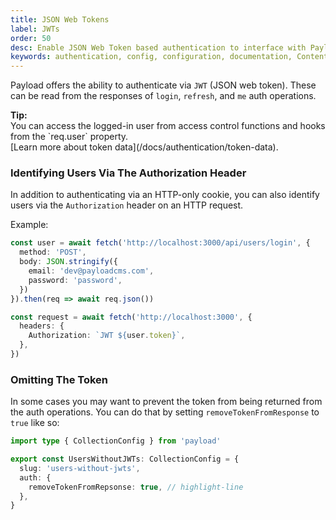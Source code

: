 ```yaml
---
title: JSON Web Tokens
label: JWTs
order: 50
desc: Enable JSON Web Token based authentication to interface with Payload.
keywords: authentication, config, configuration, documentation, Content Management System, cms, headless, javascript, node, react, nextjs
---
```


Payload offers the ability to authenticate via `JWT` (JSON web token). These can be read from the responses of `login`, `refresh`, and `me` auth operations.

<Banner type="success">
  <strong>Tip:</strong>
  <br />
  You can access the logged-in user from access control functions and hooks from the `req.user` property.
  <br />
  [Learn more about token data](/docs/authentication/token-data).
</Banner>

### Identifying Users Via The Authorization Header

In addition to authenticating via an HTTP-only cookie, you can also identify users via the `Authorization` header on an HTTP request.

Example:

```ts
const user = await fetch('http://localhost:3000/api/users/login', {
  method: 'POST',
  body: JSON.stringify({
    email: 'dev@payloadcms.com',
    password: 'password',
  })
}).then(req => await req.json())

const request = await fetch('http://localhost:3000', {
  headers: {
    Authorization: `JWT ${user.token}`,
  },
})
```

### Omitting The Token

In some cases you may want to prevent the token from being returned from the auth operations. You can do that by setting `removeTokenFromResponse` to `true` like so:

```ts
import type { CollectionConfig } from 'payload'

export const UsersWithoutJWTs: CollectionConfig = {
  slug: 'users-without-jwts',
  auth: {
    removeTokenFromRepsonse: true, // highlight-line
  },
}
```
